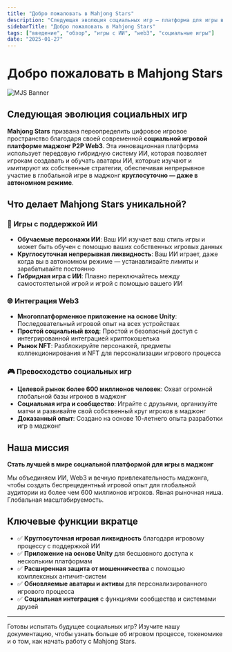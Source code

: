 ```yaml
---
title: "Добро пожаловать в Mahjong Stars"
description: "Следующая эволюция социальных игр — платформа для игры в маджонг Web3 с поддержкой ИИ и круглосуточной игрой"
sidebarTitle: "Добро пожаловать в Mahjong Stars"
tags: ["введение", "обзор", "игры с ИИ", "web3", "социальные игры"]
date: "2025-01-27"
---
```



# Добро пожаловать в Mahjong Stars

![MJS Banner](/static/images/banner.png)

## Следующая эволюция социальных игр

**Mahjong Stars** призвана переопределить цифровое игровое пространство благодаря своей современной **социальной игровой платформе маджонг P2P Web3**. Эта инновационная платформа использует передовую гибридную систему ИИ, которая позволяет игрокам создавать и обучать аватары ИИ, которые изучают и имитируют их собственные стратегии, обеспечивая непрерывное участие в глобальной игре в маджонг **круглосуточно — даже в автономном режиме**.

## Что делает Mahjong Stars уникальной?

### 🤖 Игры с поддержкой ИИ
- **Обучаемые персонажи ИИ**: Ваш ИИ изучает ваш стиль игры и может быть обучен с помощью ваших собственных игровых данных
- **Круглосуточная непрерывная ликвидность**: Ваш ИИ играет, даже когда вы в автономном режиме — устанавливайте лимиты и зарабатывайте постоянно
- **Гибридная игра с ИИ**: Плавно переключайтесь между самостоятельной игрой и игрой с помощью вашего ИИ


### 🌐 Интеграция Web3
- **Многоплатформенное приложение на основе Unity**: Последовательный игровой опыт на всех устройствах
- **Простой социальный вход**: Простой и безопасный доступ с интегрированной интеграцией криптокошелька
- **Рынок NFT**: Разблокируйте персонажей, предметы коллекционирования и NFT для персонализации игрового процесса

### 🎮 Превосходство социальных игр
- **Целевой рынок более 600 миллионов человек**: Охват огромной глобальной базы игроков в маджонг
- **Социальная игра и сообщество**: Играйте с друзьями, организуйте матчи и развивайте свой собственный круг игроков в маджонг
- **Доказанный опыт**: Создано на основе 10-летнего опыта разработки игр в маджонг

## Наша миссия

**Стать лучшей в мире социальной платформой для игры в маджонг**

Мы объединяем ИИ, Web3 и вечную привлекательность маджонга, чтобы создать беспрецедентный игровой опыт для глобальной аудитории из более чем 600 миллионов игроков. Явная рыночная ниша. Глобальная масштабируемость.

## Ключевые функции вкратце

- ✅ **Круглосуточная игровая ликвидность** благодаря игровому процессу с поддержкой ИИ
- ✅ **Приложение на основе Unity** для бесшовного доступа к нескольким платформам
- ✅ **Расширенная защита от мошенничества** с помощью комплексных античит-систем
- ✅ **Обновляемые аватары и активы** для персонализированного игрового процесса
- ✅ **Социальная интеграция** с функциями сообщества и системами друзей

---

Готовы испытать будущее социальных игр? Изучите нашу документацию, чтобы узнать больше об игровом процессе, токеномике и о том, как начать работу с Mahjong Stars.
